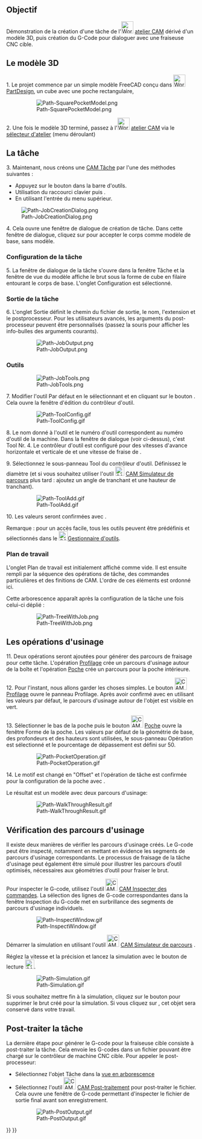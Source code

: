 <languages/>

{{TutorialInfo/fr
|Topic=Atelier CAM
|Level=Débutant/modéré
|Time=15 minutes
|Author=Chrisb
|FCVersion=0.19
}}

<span id="Aim"></span>
== Objectif ==

Démonstration de la création d'une tâche de l'[[Image:Workbench_CAM.svg|32px]] [[CAM_Workbench/fr|atelier CAM]] dérivé d'un modèle 3D, puis création du G-Code pour dialoguer avec une fraiseuse CNC cible. 

<span id="The_3D_Model"></span>
== Le  modèle 3D ==

1. Le projet commence par un simple modèle FreeCAD conçu dans [[Image:Workbench_PartDesign.svg|32px]] [[PartDesign_Workbench/fr|PartDesign]], un cube avec une poche rectangulaire, 

:[[File:Path-SquarePocketModel.png]]

{{Caption|Au dessus: créé dans l'[[Image:Workbench_PartDesign.svg|24px]] [[PartDesign_Workbench/fr|atelier PartDesign]] incluant un Corps, une boîte avec une cavité, basée sur une esquisse orientée dans le {{Button|[[Image:View-top.svg|16px|link=Std_ViewTop/fr]]}} plan XY.}}

2. Une fois le modèle 3D terminé, passez à l'[[Image:Workbench_CAM.svg|32px]] [[CAM_Workbench/fr|atelier CAM]] via le [[Std_Workbench/fr|sélecteur d'atelier]] (menu déroulant)

<span id="The_Job"></span>
== La tâche ==

3. Maintenant, nous créons une [[CAM_Job/fr|CAM Tâche]] par l'une des méthodes suivantes :
* Appuyez sur le bouton {{KEY|[[Image:CAM_Job.svg|24px|link=CAM Job]] [[CAM_Job/fr|Tâche]]}} dans la barre d'outils.
* Utilisation du raccourci clavier {{KEY|P}} puis {{KEY|J}}.
* En utilisant l'entrée {{MenuCommand|CAM → Tâche}} du menu supérieur.

[[File:Path-JobCreationDialog.png]]
::{{Caption|Ci-dessus: la fenêtre de dialogue de création de [[CAM_Job/fr|CAM Tâche]]}}

4. Cela ouvre une fenêtre de dialogue de création de tâche. Dans cette fenêtre de dialogue, cliquez sur {{Button|OK}} pour accepter le corps comme modèle de base, sans modèle.   

<span id="Job_Setup"></span>
===Configuration de la tâche===

5. La fenêtre de dialogue de la tâche s'ouvre dans la fenêtre Tâche et la fenêtre de vue du modèle affiche le brut sous la forme de cube en filaire entourant le corps de base. L'onglet Configuration est sélectionné. 

<span id="Job_Output"></span>
=== Sortie de la tâche ===

6. L'onglet Sortie définit le chemin du fichier de sortie, le nom, l'extension et le postprocesseur. Pour les utilisateurs avancés, les arguments du post-processeur peuvent être personnalisés (passez la souris pour afficher les info-bulles des arguments courants).

:[[File:Path-JobOutput.png]]
:{{Caption|Ci-dessus : la fenêtre de dialogue Modifier de [[CAM_Job/fr|CAM Tâche]] avec l'onglet Sortie sélectionné}}

<span id="Job_Tools"></span>
=== Outils ===

:[[File:Path-JobTools.png]]
:{{Caption|Ci-dessus : la fenêtre de dialogue Modifier de [[CAM_Job/fr|CAM Tâche]] avec l'onglet Outils sélectionné}}

7. Modifier l'outil Par défaut en le sélectionnant et en cliquant sur le bouton {{Button|Edit}}. Cela ouvre la fenêtre d'édition du contrôleur d'outil.

:[[File:Path-ToolConfig.gif]]
:{{Caption|Ci-dessus : la fenêtre de dialogue d'édition de [[CAM_Job/fr|CAM Tâche]] du sous-panneau du contrôleur d'outil}}

8. Le nom donné à l'outil et le numéro d'outil correspondent au numéro d'outil de la machine. Dans la fenêtre de dialogue (voir ci-dessus), c'est Tool Nr. 4. Le contrôleur d'outil est configuré pour des vitesses d'avance horizontale et verticale de {{incode|2mm/s}} et une vitesse de fraise de {{incode|2000 rpm}}.

9. Sélectionnez le sous-panneau Tool du contrôleur d'outil. Définissez le diamètre (et si vous souhaitez utiliser l'outil [[Image:CAM_Simulator.svg|24px|link=CAM_Simulator]] [[CAM_Simulator/fr|CAM Simulateur de parcours]] plus tard : ajoutez un angle de tranchant et une hauteur de tranchant).

:[[File:Path-ToolAdd.gif]]
:{{Caption|Ci-dessus : la fenêtre de dialogue de [[CAM_Job/fr|CAM Tâche]] du sous-panneau "Outil" du contrôleur d'outil}}

10. Les valeurs seront confirmées avec {{Button|OK}}.

Remarque : pour un accès facile, tous les outils peuvent être prédéfinis et sélectionnés dans le [[Image:CAM_ToolLibraryEdit.svg|24px|link=CAM_ToolLibraryEdit/fr]][[CAM_ToolLibraryEdit/fr|Gestionnaire d'outils]].

<span id="Job_Workplan"></span>
=== Plan de travail ===

L'onglet Plan de travail est initialement affiché comme vide. Il est ensuite rempli par la séquence des opérations de tâche, des commandes particulières et des finitions de CAM. L'ordre de ces éléments est ordonné ici.

Cette arborescence apparaît après la configuration de la tâche une fois celui-ci déplié :

:[[File:Path-TreeWithJob.png]]

<span id="The_Path_Operations"></span>
== Les opérations d'usinage ==

11. Deux opérations seront ajoutées pour générer des parcours de fraisage pour cette tâche. L'opération [[CAM_Profile/fr|Profilage]] crée un parcours d'usinage autour de la boîte et l'opération [[CAM_Pocket_Shape/fr|Poche]] crée un parcours pour la poche intérieure.

12. Pour l'instant, nous allons garder les choses simples. Le bouton [[Image:CAM_Profile.svg|32px]] [[CAM_Profile/fr|Profilage]] ouvre le panneau Profilage. Après avoir confirmé avec {{Button|OK}} en utilisant les valeurs par défaut, le parcours d'usinage autour de l'objet est visible en vert.

13. Sélectionner le bas de la poche puis le bouton [[Image:CAM_Pocket_Shape.svg|32px]] [[CAM_Pocket_Shape/fr|Poche]] ouvre la fenêtre Forme de la poche. Les valeurs par défaut de la géométrie de base, des profondeurs et des hauteurs sont utilisées, le sous-panneau Opération est sélectionné et le pourcentage de dépassement est défini sur 50.

:[[File:Path-PocketOperation.gif]]
:{{Caption|Ci-dessus: la fenêtre de dialogue Forme de poche avec le sous-panneau Operation sélectionné}}

14. Le motif est changé en "Offset" et l'opération de tâche est confirmée pour la configuration de la poche avec {{Button|OK}}.

Le résultat est un modèle avec deux parcours d'usinage:

:[[File:Path-WalkThroughResult.gif]]
:{{Caption|Ci-dessus: le résultat avec un modèle à deux trajectoires}}

<span id="Verifying_Paths"></span>
== Vérification des parcours d'usinage ==

Il existe deux manières de vérifier les parcours d'usinage créés. Le G-code peut être inspecté, notamment en mettant en évidence les segments de parcours d'usinage correspondants. Le processus de fraisage de la tâche d'usinage peut également être simulé pour illustrer les parcours d’outil optimisés, nécessaires aux géométries d’outil pour fraiser le brut.

Pour inspecter le G-code, utilisez l'outil [[Image:CAM_Inspect.svg|32px|link=CAM_Inspect/fr]] [[CAM_Inspect/fr|CAM Inspecter des commandes]]. La sélection des lignes de G-code correspondantes dans la fenêtre Inspection du G-code met en surbrillance des segments de parcours d'usinage individuels.
 
:[[File:Path-InspectWindow.gif]]
:{{Caption|Ci-dessus: L'outil [[CAM_Inspect/fr|CAM Inspecter des commandes]] ouvre la fenêtre de dialogue Inspection G-Code}}

Démarrer la simulation en utilisant l'outil [[Image:CAM_Simulator.svg|32px]] [[CAM_Simulator/fr|CAM Simulateur de parcours]] .

Réglez la vitesse et la précision et lancez la simulation avec le bouton de lecture [[Image:CAM_BPlay.svg|24px]]. 

:[[File:Path-Simulation.gif]]
:{{Caption|Ci-dessus : [[CAM_Simulator/fr|Simulateur de parcours]] en cours}}

Si vous souhaitez mettre fin à la simulation, cliquez sur le bouton {{Button|Annuler}} pour supprimer le brut créé pour la simulation. Si vous cliquez sur {{Button|OK}}, cet objet sera conservé dans votre travail.

<span id="Postprocess_the_Job"></span>
== Post-traiter la tâche ==

La dernière étape pour générer le G-code pour la fraiseuse cible consiste à post-traiter la tâche. Cela envoie les G-codes dans un fichier pouvant être chargé sur le contrôleur de machine CNC cible. Pour appeler le post-processeur:

* Sélectionnez l'objet Tâche dans la [[Tree_view/fr|vue en arborescence]]
* Sélectionnez l'outil [[Image:CAM_Post.svg|32px|link=CAM_Post]] [[CAM_Post/fr|CAM Post-traitement]] pour post-traiter le fichier. Cela ouvre une fenêtre de G-code permettant d'inspecter le fichier de sortie final avant son enregistrement.

:[[File:Path-PostOutput.gif]]
:{{Caption|Ci-dessus: la fenêtre G-Code permettant l'inspection du fichier de sortie final}}


{{CAM_Tools_navi{{#translation:}}}}
{{Userdocnavi{{#translation:}}}}